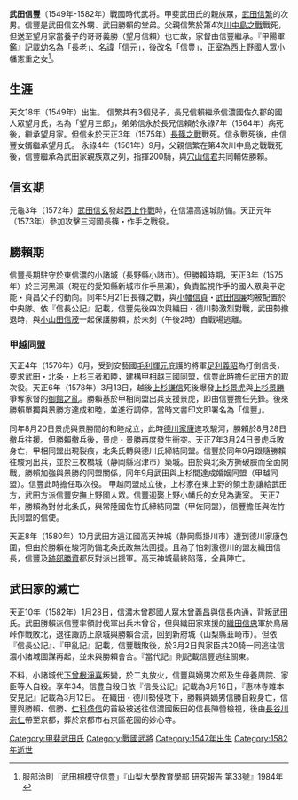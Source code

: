 '''武田信豐'''（1549年-1582年）戰國時代武将。甲斐武田氏的親族眾，[[武田信繁|武田信繁]]的次男。信豐是武田信玄外甥、武田勝賴的堂弟。父親信繁於第4次[[川中島之戰|川中島之戰]]戰死，但送至望月家當養子的哥哥義勝（望月信賴）也亡故，家督由信豐繼承。『甲陽軍鑑』記載幼名為「長老」、名諱「信元」，後改名「信豊」，正室為西上野國人眾小幡憲重之女<ref>服部治則「武田相模守信豊」『山梨大學教育學部 研究報告 第33號』1984年</ref>。

== 生涯 ==
天文18年（1549年）出生。
信繁共有3個兒子，長兄信賴繼承信濃國佐久郡的國人眾望月氏，名為「望月三郎」，弟弟信永於長兄信賴於永祿7年（1564年）病死後，繼承望月家。但信永於天正3年（1575年）[[長篠之戰|長篠之戰]]戰死。信永戰死後，由信豐女婿繼承望月氏。
永祿4年（1561年）9月，父親信繁在第4次川中島之戰戰死後，信豐繼承為武田家親族眾之列，指揮200騎，與[[穴山信君|穴山信君]]共同輔佐勝賴。 
== 信玄期 ==
元龜3年（1572年）[[武田信玄|武田信玄]]發起[[西上作戰|西上作戰]]時，在信濃高遠城防備。天正元年（1573年）參加攻擊三河國長篠・作手之戰役。
== 勝賴期 ==
信豐長期駐守於東信濃的小諸城（長野縣小諸市）。但勝賴時期，天正3年（1575年）於三河黑瀨（現在的愛知縣新城市作手黑瀨），負責監視作手的國人眾奥平定能・貞昌父子的動向。同年5月21日長篠之戰，與[[小幡信貞|小幡信貞]]・[[武田信廉|武田信廉]]均被配置於中央隊。依『信長公記』記載，信豐先後四次與織田・德川勢激烈對戰，武田勢撤退時，與[[小山田信茂|小山田信茂]]一起保護勝賴，於未刻（午後2時）自戰場逃離。
=== 甲越同盟 ===  
天正4年（1576年）6月，受到安藝國[[毛利輝元|毛利輝元]]庇護的將軍[[足利義昭|足利義昭]]為打倒信長，要求武田・北条・上杉三者和睦，建構甲相越三國同盟，信豊此時擔任武田方的取次役。天正6年（1578年）3月13日，越後[[上杉謙信|上杉謙信]]死後爆發[[上杉景虎|上杉景虎]]與[[上杉景勝|上杉景勝]]爭奪家督的[[御館之亂|御館之亂]]。勝賴基於甲相同盟出兵支援景虎，即由信豐擔任先鋒。後來勝賴單獨與景勝方達成和睦，並進行調停，當時文書印文即署名為「信豐」。

同年8月20日景虎與景勝間的和睦成立，此時[[德川家康|德川家康]]進攻駿河，勝賴於8月28日撤兵往援。但勝賴撤兵後，景虎・景勝再度發生衝突。天正7年3月24日景虎兵敗身亡，甲相同盟出現裂痕，北条氏轉與德川氏締結同盟。信豐於同年9月跟隨勝賴往駿河出兵，並於三枚橋城（静岡縣沼津市）築城。由於與北条方撕破臉而全面開戰，勝賴加強與景勝的同盟關係，同年9月武田與上杉間達成婚姻同盟（甲越同盟）。信豐此時擔任取次役。
甲越同盟成立後，上杉家在東上野的領土割讓給武田方，武田方派信豐安撫上野國人眾。信豐迎娶上野小幡氏的女兒為妻室。 
天正7年，勝賴為對付北条氏，與常陸國佐竹氏締結同盟（甲佐同盟），信豐擔任與佐竹氏同盟的信使。

天正8年（1580年）10月武田方遠江國高天神城（静岡縣掛川市）遭到德川家康包圍，但由於勝賴在駿河防備北条氏政無法回援。且為了怕刺激德川的盟友織田信長，信豐及[[跡部勝資|跡部勝資]]都反對派出援軍。高天神城最終陷落，全員陣亡。

== 武田家的滅亡 == 
天正10年（1582年）1月28日，信濃木曾郡國人眾[[木曾義昌|木曾義昌]]與信長内通，背叛武田氏。武田勝賴派信豐率領討伐軍出兵木曾谷，但與織田家來援的[[織田信忠|織田信忠]]軍於鳥居峠作戰敗北，退往諏訪上原城與勝賴合流，回到新府城（山梨縣韮崎市）。但依『信長公記』、『甲亂記』記載，信豐戰敗後，於3月2日與家臣共20騎一同逃往信濃小諸城圖謀再起，並未與勝賴會合。『當代記』則記載信豐逃往關東。

不料，小諸城代[[下曾根淨喜|下曾根淨喜]]叛變，於二丸放火，信豐與嫡男次郎及生母養周院、家臣等人自殺。享年34。信豊自殺日依『信長公記』記載為3月16日，『惠林寺雜本安見記』記載為3月12日。 
在織田・德川勢侵攻下，勝賴與嫡男信勝自殺身亡，信豐與勝賴、信勝、[[仁科盛信|仁科盛信]]的首級被送往信濃國飯田的信長陣營檢視，後由[[長谷川宗仁|長谷川宗仁]]帶至京都，葬於京都市右京區花園的妙心寺。

[[Category:甲斐武田氏|Category:甲斐武田氏]]
[[Category:戰國武將|Category:戰國武將]]
[[Category:1547年出生|Category:1547年出生]]
[[Category:1582年逝世|Category:1582年逝世]]